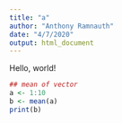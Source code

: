 ```yaml
---
title: "a"
author: "Anthony Ramnauth"
date: "4/7/2020"
output: html_document
---
```


Hello, world!
```r
## mean of vector
a <- 1:10
b <- mean(a)
print(b)
```

